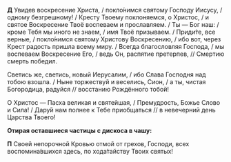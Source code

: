 **Д** Увидев воскресение Христа, / покло́нимся святому Господу Иисусу, / одному безгрешному! / Кресту Твоему поклоняемся, о Христос, / и святое Воскресение Твоё воспеваем и прославляем. / Ты — Бог наш: / кроме Тебя мы иного не знаем, / имя Твоё призываем. / Приди́те, все верные, / покло́нимся святому Христову Воскресению, / ибо вот, через Крест радость пришла всему миру. / Всегда благословляя Господа, / мы воспеваем Воскресение Его, / ведь Он, распятие претерпев, // Смертию смерть победил.

Светись же, светись, новый Иерусалим, / ибо Слава Господня над тобою взошла. / Ныне торжествуй и веселись, Сион, / а ты, чистая Богородица, радуйся // восстанию Рождённого тобой!

О Христос — Пасха великая и святейшая, / Премудрость, Божье Слово и Сила! / Дару́й нам полнее к Тебе приобщаться // в невечерний день Царства Твоего!

**Отирая оставшиеся частицы с дискоса в чашу:**

**П** Своей непорочной Кровью отмой от грехов, Господи, всех воспомина́вшихся здесь, по хода́тайству Твоих святых!
